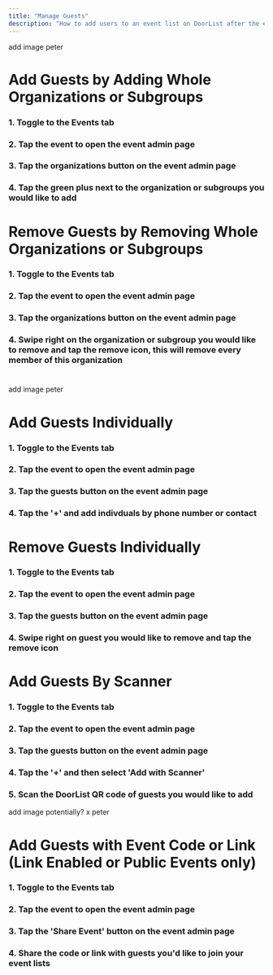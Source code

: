 ```yaml
---
title: "Manage Guests"
description: "How to add users to an event list on DoorList after the event has been created"
---
```


add image peter

# Add Guests by Adding Whole Organizations or Subgroups
### 1. Toggle to the Events tab 
### 2. Tap the event to open the event admin page
### 3. Tap the organizations button on the event admin page
### 4. Tap the green plus next to the organization or subgroups you would like to add

#
#

# Remove Guests by Removing Whole Organizations or Subgroups
### 1. Toggle to the Events tab 
### 2. Tap the event to open the event admin page
### 3. Tap the organizations button on the event admin page
### 4. Swipe right on the organization or subgroup you would like to remove and tap the remove icon, this will remove every member of this organization

#
add image peter
# Add Guests Individually
### 1. Toggle to the Events tab 
### 2. Tap the event to open the event admin page
### 3. Tap the guests button on the event admin page
### 4. Tap the '+' and add indivduals by phone number or contact

#
#
# Remove Guests Individually
### 1. Toggle to the Events tab 
### 2. Tap the event to open the event admin page
### 3. Tap the guests button on the event admin page
### 4. Swipe right on guest you would like to remove and tap the remove icon

#
#
# Add Guests By Scanner
### 1. Toggle to the Events tab 
### 2. Tap the event to open the event admin page
### 3. Tap the guests button on the event admin page
### 4. Tap the '+' and then select 'Add with Scanner'
### 5. Scan the DoorList QR code of guests you would like to add

add image potentially? x peter
#
# Add Guests with Event Code or Link (Link Enabled or Public Events only)
### 1. Toggle to the Events tab 
### 2. Tap the event to open the event admin page
### 3. Tap the 'Share Event' button on the event admin page
### 4. Share the code or link with guests you'd like to join your event lists
